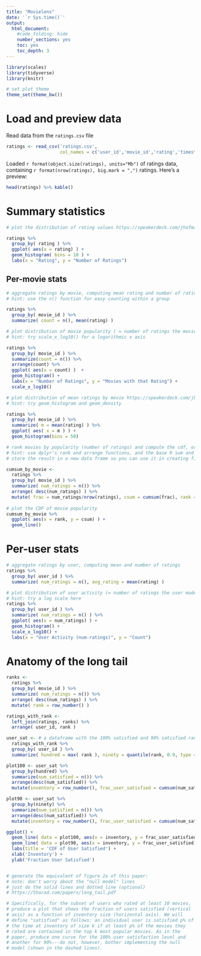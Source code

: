---
title: "Movielens"
date: '`r Sys.time()`'
output:
  html_document:
    #code_folding: hide
    number_sections: yes
    toc: yes
    toc_depth: 3
---

```{r setup, include=FALSE}
library(scales)
library(tidyverse)
library(knitr)

# set plot theme
theme_set(theme_bw())
```

# Load and preview data

Read data from the `ratings.csv` file
```{r load-data}
ratings <- read_csv('ratings.csv',
                    col_names = c('user_id','movie_id','rating','timestamp'))
```

Loaded `r format(object.size(ratings), units="Mb")` of ratings data, containing `r format(nrow(ratings), big.mark = ",")` ratings. Here's a preview:
```{r preview-data}
head(ratings) %>% kable()
```

# Summary statistics

```{r dist-ratings}
# plot the distribution of rating values https://speakerdeck.com/jhofman/modeling-social-data-lecture-2-introduction-to-counting?slide=26

ratings %>%
  group_by( rating ) %>%
  ggplot( aes(x = rating) ) +
  geom_histogram( bins = 10 ) +
  labs(x = "Rating", y = "Number of Ratings")
```

## Per-movie stats

```{r aggregate-by-movie}
# aggregate ratings by movie, computing mean rating and number of ratings
# hint: use the n() function for easy counting within a group

ratings %>%
  group_by( movie_id ) %>%
  summarize( count = n(), mean(rating) )
```

```{r dist-movie-popularity}
# plot distribution of movie popularity ( = number of ratings the movie received)
# hint: try scale_x_log10() for a logarithmic x axis

ratings %>%
  group_by( movie_id ) %>%
  summarize(count = n()) %>%
  arrange(count) %>%
  ggplot( aes(x = count) )  +
  geom_histogram() +
  labs(x = "Number of Ratings", y = "Movies with that Rating") +
  scale_x_log10()
```

```{r dist-mean-ratings-by-movie}
# plot distribution of mean ratings by movie https://speakerdeck.com/jhofman/modeling-social-data-lecture-2-introduction-to-counting?slide=28
# hint: try geom_histogram and geom_density

ratings %>%
  group_by( movie_id ) %>%
  summarize( m = mean(rating) ) %>%
  ggplot( aes( x = m ) ) +
  geom_histogram(bins = 50)
```

```{r cdf-movie-pop}
# rank movies by popularity (number of ratings) and compute the cdf, or fraction of all views covered by the top-k movies https://speakerdeck.com/jhofman/modeling-social-data-lecture-2-introduction-to-counting?slide=30
# hint: use dplyr's rank and arrange functions, and the base R sum and cumsum functions
# store the result in a new data frame so you can use it in creating figure 2 from the paper below

cumsum_by_movie <-
  ratings %>%
  group_by( movie_id ) %>%
  summarize( num_ratings = n()) %>%
  arrange( desc(num_ratings) ) %>%
  mutate( frac = num_ratings/nrow(ratings), csum = cumsum(frac), rank = row_number() )
  
# plot the CDF of movie popularity
cumsum_by_movie %>%
  ggplot( aes(x = rank, y = csum) ) +
  geom_line()
```


# Per-user stats

```{r aggregate-by-user}
# aggregate ratings by user, computing mean and number of ratings
ratings %>%
  group_by( user_id ) %>%
  summarize( num_ratings = n(), avg_rating = mean(rating) )
```

```{r dist-user-activity}
# plot distribution of user activity (= number of ratings the user made)
# hint: try a log scale here
ratings %>%
  group_by( user_id ) %>%
  summarize( num_ratings = n() ) %>%
  ggplot( aes(x = num_ratings) ) +
  geom_histogram() + 
  scale_x_log10() +
  labs(x = "User Activity (num-ratings)", y = "Count")
```

# Anatomy of the long tail

```{r long-tail}

ranks <-
  ratings %>%
  group_by( movie_id ) %>%
  summarize( num_ratings = n()) %>%
  arrange( desc(num_ratings) ) %>%
  mutate( rank = row_number() )

ratings_with_rank <-
  left_join(ratings, ranks) %>%
  arrange( user_id, rank )

user_sat <- # a dataframe with the 100% satisfied and 90% satisfied rank for each user
  ratings_with_rank %>%
  group_by( user_id ) %>%
  summarize( hundred = max( rank ), ninety = quantile(rank, 0.9, type = 3) )

plot100 <- user_sat %>%
  group_by(hundred) %>% 
  summarize(num_satisfied = n()) %>%
  arrange(desc(num_satisfied)) %>%
  mutate(inventory = row_number(), frac_user_satisfied = cumsum(num_satisfied)/sum(num_satisfied))

plot90 <- user_sat %>%
  group_by(ninety) %>%
  summarize(num_satisfied = n()) %>%
  arrange(desc(num_satisfied)) %>%
  mutate(inventory = row_number(), frac_user_satisfied = cumsum(num_satisfied)/sum(num_satisfied))

ggplot() +
  geom_line( data = plot100, aes(x = inventory, y = frac_user_satisfied) ) +
  geom_line( data = plot90, aes(x = inventory, y = frac_user_satisfied) ) +
  labs(title = 'CDF of User Satisfied') +
  xlab('Inventory') +
  ylab('Fraction User Satisfied')


# generate the equivalent of figure 2a of this paper:
# note: don't worry about the "null model" lines
# just do the solid lines and dotted line (optional)
# https://5harad.com/papers/long_tail.pdf

# Specifically, for the subset of users who rated at least 10 movies,
# produce a plot that shows the fraction of users satisfied (vertical
# axis) as a function of inventory size (horizontal axis). We will
# define "satisfied" as follows: an individual user is satisfied p% of
# the time at inventory of size k if at least p% of the movies they
# rated are contained in the top k most popular movies. As in the
# paper, produce one curve for the 100% user satisfaction level and
# another for 90%---do not, however, bother implementing the null
# model (shown in the dashed lines).

```
